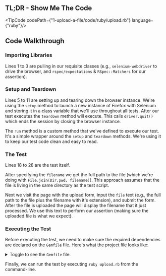 
## TL;DR - Show Me The Code

<TipCode codePath={"1-upload-a-file/code/ruby/upload.rb"} language={"ruby"}/>

## Code Walkthrough

### Importing Libraries

Lines 1 to 3 are pulling in our requisite classes (e.g., `selenium-webdriver` to drive the browser,
and `rspec/expectations` & `RSpec::Matchers` for our assertion).

### Setup and Teardown


Lines 5 to 11 are setting up and tearing down the browser instance. We're using the `setup` method to launch a new
instance of Firefox with Selenium and storing it in a class variable that we'll use throughout all tests. After our
test executes the `teardown` method will execute. This calls `driver.quit()` which ends the session by closing the
browser instance.

The `run` method is a custom method that we've defined to execute our test. It's a simple wrapper around the `setup`
and `teardown` methods. We're using it to keep our test code clean and easy to read.

### The Test

Lines 18 to 28 are the test itself.

After specifying the `filename` we get the full path to the file (which we're doing with
`File.join(Dir.pwd, filename)`). This approach assumes that the file is living in the same directory as the test
script.

Next we visit the page with the upload form, input the `file` text (e.g., the full path to the file plus the filename
with it's extension), and submit the form. After the file is uploaded the page will display the filename that it just
processed. We use this text to perform our assertion (making sure the uploaded file is what we expect).

### Executing the Test

Before executing the test, we need to make sure the required dependencies are declared on the `Gemfile` file.
Here's what the project file looks like:

<details>
    <summary>Toggle to see the <code>Gemfile</code> file.</summary>
    <div>
        <TipCode codePath={"1-upload-a-file/code/ruby/Gemfile"} language={"txt"}/>
    </div>
</details>


Finally, we can run the test by executing `ruby upload.rb` from the command-line.
